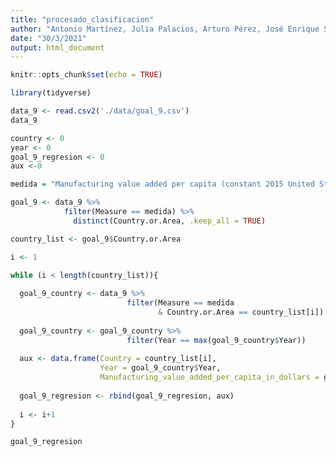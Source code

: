 ```yaml
---
title: "procesado_clasificacion"
author: "Antonio Martínez, Julia Palacios, Arturo Pérez, José Enrique Sánchez"
date: "30/3/2021"
output: html_document
---
```


```r
knitr::opts_chunk$set(echo = TRUE)

library(tidyverse)
```


```r
data_9 <- read.csv2('./data/goal_9.csv')
data_9
```

```r
country <- 0
year <- 0
goal_9_regresion <- 0
aux <-0

medida = "Manufacturing value added per capita (constant 2015 United States dollars)"

goal_9 <- data_9 %>%
            filter(Measure == medida) %>%
              distinct(Country.or.Area, .keep_all = TRUE)

country_list <- goal_9$Country.or.Area

i <- 1

while (i < length(country_list)){
  
  goal_9_country <- data_9 %>%
                          filter(Measure == medida
                                 & Country.or.Area == country_list[i])
  
  goal_9_country <- goal_9_country %>%
                          filter(Year == max(goal_9_country$Year))
  
  aux <- data.frame(Country = country_list[i],
                    Year = goal_9_country$Year,
                    Manufacturing_value_added_per_capita_in_dollars = goal_9_country$X.Average.Value)
      
  goal_9_regresion <- rbind(goal_9_regresion, aux)
  
  i <- i+1
}

goal_9_regresion
```
```r





```

